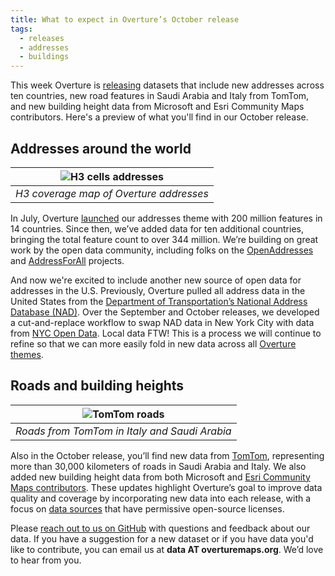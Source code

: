 ```yaml
---
title: What to expect in Overture’s October release
tags:
  - releases
  - addresses
  - buildings
---
```


This week Overture is [releasing](https://docs.overturemaps.org/release/latest/) datasets that include new 
addresses across ten countries, new road features in Saudi Arabia and Italy from TomTom, 
and new building height data from Microsoft and Esri Community Maps contributors. Here's a preview of what you'll find in our October release.


## Addresses around the world

| ![H3 cells addresses](/img/blog/address-coverage-h3-october.png) |
|:--:|
| *H3 coverage map of Overture addresses* |

<!--truncate-->

In July, Overture [launched](https://docs.overturemaps.org/release/2024-07-22.0/#new-theme-addresses) our addresses theme 
with 200 million features in 14 countries. Since then, 
we’ve added data for ten additional countries, bringing the total feature count to over 344 million. 
We’re building on great work by the open data community, including folks on the [OpenAddresses](https://openaddresses.io/)
and [AddressForAll](https://www.addressforall.org/en/) projects. 

And now we're excited to include another new source of open data for addresses in the U.S. Previously, Overture pulled all address data 
in the United States from the [Department of Transportation’s National 
Address Database (NAD)](https://www.transportation.gov/gis/national-address-database). 
Over the September and October releases, we developed a cut-and-replace workflow to swap NAD data in New York City 
with data from [NYC Open Data](https://opendata.cityofnewyork.us/). Local data FTW! This is a process 
we will continue to refine so that we can more 
easily fold in new data across all [Overture themes](https://docs.overturemaps.org/guides/).

## Roads and building heights

| ![TomTom roads](/img/blog/roads-tomtom-october.png) |
|:--:|
| *Roads from TomTom in Italy and Saudi Arabia* |

Also in the October release, you’ll find new data from [TomTom](https://www.tomtom.com/), representing more than 30,000 kilometers of roads in Saudi Arabia 
and Italy. We also added new building height data from both Microsoft and [Esri Community Maps contributors](https://communitymaps.arcgis.com/home/). 
These updates highlight Overture’s goal to improve data quality and coverage by incorporating new data into each release, 
with a focus on [data sources](https://docs.overturemaps.org/attribution/) that have permissive open-source licenses.

Please [reach out to us on GitHub](https://github.com/OvertureMaps/data/discussions) with questions and feedback about our data. 
If you have a suggestion for a new dataset or if you have data you'd like to contribute, you can email us at **data AT overturemaps.org**. We’d love to hear from you.

